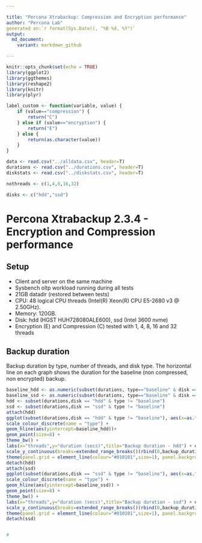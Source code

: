 ```yaml
---

title: "Percona Xtrabackup: Compression and Encryption performance"
author: "Percona Lab"
generated on:`r format(Sys.Date(), "%B %d, %Y")`
output:
  md_document:
    variant: markdown_github

---
```


```r
knitr::opts_chunk$set(echo = TRUE)
library(ggplot2)
library(ggthemes)
library(reshape2)
library(knitr)
library(plyr)

label_custom <- function(variable, value) {
    if (value=="compression") {
        return("C")
    } else if (value=="encryption") {
        return("E")
    } else {
        return(as.character(value))
    }
}

data <- read.csv("../alldata.csv", header=T)
durations <- read.csv("../durations.csv", header=T)
diskstats <- read.csv("../diskstats.csv", header=T)

nothreads <- c(1,4,8,16,32)

disks <- c("hdd","ssd")

```
# Percona Xtrabackup 2.3.4 - Encryption and Compression performance 

## Setup

* Client and server on the same machine 
* Sysbench oltp workload running during all tests
* 21GB datadir (restored between tests)
* CPU: 48 logical CPU threads (Intel(R) Xeon(R) CPU E5-2680 v3 @ 2.50GHz). 
* Memory: 120GB. 
* Disk: hdd (HGST HUH728080ALE600), ssd (Intel 3600 nvme) 
* Encryption (E) and Compression (C) tested with 1, 4, 8, 16 and 32 threads


## Backup duration 

Backup duration by type, number of threads, and disk type. The
horizontal line on each graph shows the duration for the baseline (non
compressed, non encrypted) backup. 

```r



baseline_hdd <- as.numeric(subset(durations, type=="baseline" & disk == "hdd")$backup_duration)
baseline_ssd <- as.numeric(subset(durations, type=="baseline" & disk == "ssd")$backup_duration)
hdd <- subset(durations,disk == "hdd" & type != "baseline")
ssd <- subset(durations,disk == "ssd" & type != "baseline")
attach(hdd)
ggplot(subset(durations,disk == "hdd" & type != "baseline"), aes(x=as.factor(threads),y=as.numeric(backup_duration),color=as.factor(type))) + 
scale_colour_discrete(name = "type") +
geom_hline(aes(yintercept=baseline_hdd))+ 
geom_point(size=8) + 
theme_bw() + 
labs(x="threads",y="duration (secs)",title="Backup duration - hdd") + expand_limits(x=0, y=0) + 
scale_y_continuous(breaks=extended_range_breaks()(rbind(0,backup_duration))) + 
theme(panel.grid = element_line(colour="#010101",size=1), panel.background = element_rect(colour="#000000"), plot.background = element_rect(colour="#000000"), strip.background = element_rect(colour="#010101"), text=element_text(size=50), strip.text=element_text(size=60))
detach(hdd)
attach(ssd)
ggplot(subset(durations,disk == "ssd" & type != "baseline"), aes(x=as.factor(threads),y=as.numeric(backup_duration),color=as.factor(type))) + 
scale_colour_discrete(name = "type") +
geom_hline(aes(yintercept=baseline_ssd)) + 
geom_point(size=8) + 
theme_bw() + 
labs(x="threads",y="duration (secs)",title="Backup duration - ssd") + expand_limits(x=0,y=0) +
scale_y_continuous(breaks=extended_range_breaks()(rbind(0,backup_duration))) + 
theme(panel.grid = element_line(colour="#010101",size=1), panel.background = element_rect(colour="#000000"), plot.background = element_rect(colour="#000000"), strip.background = element_rect(colour="#010101"), text=element_text(size=50), strip.text=element_text(size=60))
detach(ssd)


#

```

